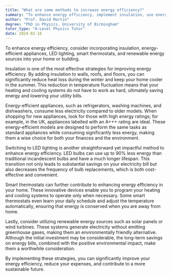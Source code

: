 ```yaml
---
title: "What are some methods to increase energy efficiency?"
summary: "To enhance energy efficiency, implement insulation, use energy-efficient appliances, install LED lighting, utilize smart thermostats, and adopt renewable energy sources."
author: "Prof. David Martin"
degree: "PhD in Physics, University of Birmingham"
tutor_type: "A-Level Physics Tutor"
date: 2024-02-16
---
```


To enhance energy efficiency, consider incorporating insulation, energy-efficient appliances, LED lighting, smart thermostats, and renewable energy sources into your home or building.

Insulation is one of the most effective strategies for improving energy efficiency. By adding insulation to walls, roofs, and floors, you can significantly reduce heat loss during the winter and keep your home cooler in the summer. This reduction in temperature fluctuation means that your heating and cooling systems do not have to work as hard, ultimately saving energy and lowering your utility bills.

Energy-efficient appliances, such as refrigerators, washing machines, and dishwashers, consume less electricity compared to older models. When shopping for new appliances, look for those with high energy ratings; for example, in the UK, appliances labelled with an A+++ rating are ideal. These energy-efficient models are designed to perform the same tasks as standard appliances while consuming significantly less energy, making them a wise choice for both your finances and the environment.

Switching to LED lighting is another straightforward yet impactful method to enhance energy efficiency. LED bulbs can use up to $90\%$ less energy than traditional incandescent bulbs and have a much longer lifespan. This transition not only leads to substantial savings on your electricity bill but also decreases the frequency of bulb replacements, which is both cost-effective and convenient.

Smart thermostats can further contribute to enhancing energy efficiency in your home. These innovative devices enable you to program your heating and cooling systems to operate only when necessary. Some smart thermostats even learn your daily schedule and adjust the temperature automatically, ensuring that energy is conserved when you are away from home.

Lastly, consider utilizing renewable energy sources such as solar panels or wind turbines. These systems generate electricity without emitting greenhouse gases, making them an environmentally friendly alternative. Although the initial investment may be considerable, the long-term savings on energy bills, combined with the positive environmental impact, make them a worthwhile consideration.

By implementing these strategies, you can significantly improve your energy efficiency, reduce your expenses, and contribute to a more sustainable future.
    